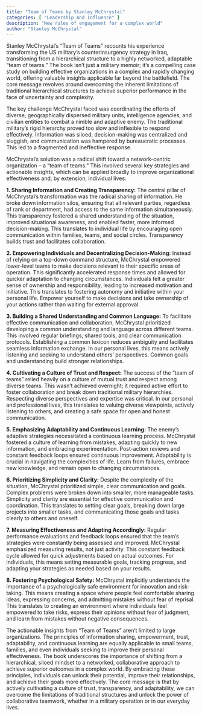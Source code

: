 ```yaml
---
title: "Team of Teams by Stanley McChrystal"
categories: [ "Leadership And Influence" ]
description: "New rules of engagement for a complex world"
author: "Stanley McChrystal"
---
```

Stanley McChrystal's "Team of Teams" recounts his experience transforming the US military's counterinsurgency strategy in Iraq, transitioning from a hierarchical structure to a highly networked, adaptable "team of teams."  The book isn't just a military memoir; it's a compelling case study on building effective organizations in a complex and rapidly changing world, offering valuable insights applicable far beyond the battlefield.  The core message revolves around overcoming the inherent limitations of traditional hierarchical structures to achieve superior performance in the face of uncertainty and complexity.

The key challenge McChrystal faced was coordinating the efforts of diverse, geographically dispersed military units, intelligence agencies, and civilian entities to combat a nimble and adaptive enemy. The traditional military's rigid hierarchy proved too slow and inflexible to respond effectively.  Information was siloed, decision-making was centralized and sluggish, and communication was hampered by bureaucratic processes. This led to a fragmented and ineffective response.

McChrystal's solution was a radical shift toward a network-centric organization – a "team of teams."  This involved several key strategies and actionable insights, which can be applied broadly to improve organizational effectiveness and, by extension, individual lives:

**1. Sharing Information and Creating Transparency:**  The central pillar of McChrystal's transformation was the radical sharing of information.  He broke down information silos, ensuring that all relevant parties, regardless of rank or department, had access to the same information simultaneously. This transparency fostered a shared understanding of the situation, improved situational awareness, and enabled faster, more informed decision-making.  This translates to individual life by encouraging open communication within families, teams, and social circles.  Transparency builds trust and facilitates collaboration.

**2. Empowering Individuals and Decentralizing Decision-Making:**  Instead of relying on a top-down command structure, McChrystal empowered lower-level teams to make decisions relevant to their specific areas of operation.  This significantly accelerated response times and allowed for quicker adaptation to changing circumstances.  Individuals felt a greater sense of ownership and responsibility, leading to increased motivation and initiative.  This translates to fostering autonomy and initiative within your personal life.  Empower yourself to make decisions and take ownership of your actions rather than waiting for external approval.

**3. Building a Shared Understanding and Common Language:**  To facilitate effective communication and collaboration, McChrystal prioritized developing a common understanding and language across different teams.  This involved regular briefings, shared tools, and clear communication protocols.  Establishing a common lexicon reduces ambiguity and facilitates seamless information exchange.  In our personal lives, this means actively listening and seeking to understand others' perspectives.  Common goals and understanding build stronger relationships.


**4. Cultivating a Culture of Trust and Respect:**  The success of the "team of teams" relied heavily on a culture of mutual trust and respect among diverse teams.  This wasn't achieved overnight; it required active effort to foster collaboration and break down traditional military hierarchies.  Respecting diverse perspectives and expertise was critical.  In our personal and professional lives, this translates to valuing diverse viewpoints, actively listening to others, and creating a safe space for open and honest communication.


**5. Emphasizing Adaptability and Continuous Learning:**  The enemy's adaptive strategies necessitated a continuous learning process.  McChrystal fostered a culture of learning from mistakes, adapting quickly to new information, and embracing experimentation.  Post-action reviews and constant feedback loops ensured continuous improvement.  Adaptability is crucial in navigating the complexities of life.  Learn from failures, embrace new knowledge, and remain open to changing circumstances.


**6. Prioritizing Simplicity and Clarity:**  Despite the complexity of the situation, McChrystal prioritized simple, clear communication and goals.  Complex problems were broken down into smaller, more manageable tasks.  Simplicity and clarity are essential for effective communication and coordination.  This translates to setting clear goals, breaking down large projects into smaller tasks, and communicating those goals and tasks clearly to others and oneself.

**7. Measuring Effectiveness and Adapting Accordingly:**  Regular performance evaluations and feedback loops ensured that the team's strategies were constantly being assessed and improved.  McChrystal emphasized measuring results, not just activity.  This constant feedback cycle allowed for quick adjustments based on actual outcomes.  For individuals, this means setting measurable goals, tracking progress, and adapting your strategies as needed based on your results.


**8. Fostering Psychological Safety:**  McChrystal implicitly understands the importance of a psychologically safe environment for innovation and risk-taking.  This means creating a space where people feel comfortable sharing ideas, expressing concerns, and admitting mistakes without fear of reprisal.  This translates to creating an environment where individuals feel empowered to take risks, express their opinions without fear of judgment, and learn from mistakes without negative consequences.


The actionable insights from "Team of Teams" aren't limited to large organizations.  The principles of information sharing, empowerment, trust, adaptability, and continuous learning are equally applicable to small teams, families, and even individuals seeking to improve their personal effectiveness.  The book underscores the importance of shifting from a hierarchical, siloed mindset to a networked, collaborative approach to achieve superior outcomes in a complex world.  By embracing these principles, individuals can unlock their potential, improve their relationships, and achieve their goals more effectively.  The core message is that by actively cultivating a culture of trust, transparency, and adaptability, we can overcome the limitations of traditional structures and unlock the power of collaborative teamwork, whether in a military operation or in our everyday lives.

